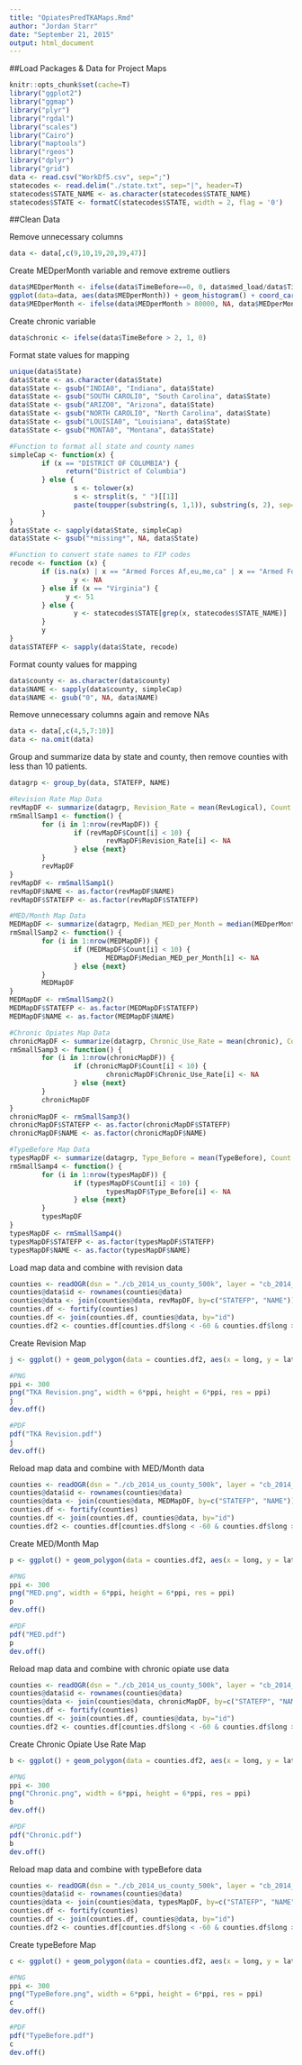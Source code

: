 ```yaml
---
title: "OpiatesPredTKAMaps.Rmd"
author: "Jordan Starr"
date: "September 21, 2015"
output: html_document
---
```

##Load Packages & Data for Project Maps
```r
knitr::opts_chunk$set(cache=T)
library("ggplot2")
library("ggmap")
library("plyr")
library("rgdal")
library("scales")
library("Cairo")
library("maptools")
library("rgeos")
library("dplyr")
library("grid")
data <- read.csv("WorkDf5.csv", sep=";")
statecodes <- read.delim("./state.txt", sep="|", header=T)
statecodes$STATE_NAME <- as.character(statecodes$STATE_NAME)
statecodes$STATE <- formatC(statecodes$STATE, width = 2, flag = '0')
```

##Clean Data

Remove unnecessary columns
```r
data <- data[,c(9,10,19,20,39,47)]
```
Create MEDperMonth variable and remove extreme outliers
```r
data$MEDperMonth <- ifelse(data$TimeBefore==0, 0, data$med_load/data$TimeBefore)
ggplot(data=data, aes(data$MEDperMonth)) + geom_histogram() + coord_cartesian(ylim=c(0,5)) + scale_x_continuous(breaks=seq(50000,150000,10000))
data$MEDperMonth <- ifelse(data$MEDperMonth > 80000, NA, data$MEDperMonth)
```
Create chronic variable
```r
data$chronic <- ifelse(data$TimeBefore > 2, 1, 0)
```
Format state values for mapping
```r
unique(data$State)
data$State <- as.character(data$State)
data$State <- gsub("INDIA0", "Indiana", data$State)
data$State <- gsub("SOUTH CAROLI0", "South Carolina", data$State)
data$State <- gsub("ARIZO0", "Arizona", data$State)
data$State <- gsub("NORTH CAROLI0", "North Carolina", data$State)
data$State <- gsub("LOUISIA0", "Louisiana", data$State)
data$State <- gsub("MONTA0", "Montana", data$State)

#Function to format all state and county names
simpleCap <- function(x) {
        if (x == "DISTRICT OF COLUMBIA") {
              return("District of Columbia")  
        } else {
                s <- tolower(x)
                s <- strsplit(s, " ")[[1]]
                paste(toupper(substring(s, 1,1)), substring(s, 2), sep="", collapse=" ")
        }
}
data$State <- sapply(data$State, simpleCap)
data$State <- gsub("*missing*", NA, data$State)

#Function to convert state names to FIP codes
recode <- function (x) {
        if (is.na(x) | x == "Armed Forces Af,eu,me,ca" | x == "Armed Forces Amer (exc Ca0da)") {
                y <- NA
        } else if (x == "Virginia") {
              y <- 51
        } else {
                y <- statecodes$STATE[grep(x, statecodes$STATE_NAME)]
        }
        y
}
data$STATEFP <- sapply(data$State, recode)
```
Format county values for mapping
```r
data$county <- as.character(data$county)
data$NAME <- sapply(data$county, simpleCap)
data$NAME <- gsub("0", NA, data$NAME)
```
Remove unnecessary columns again and remove NAs
```r
data <- data[,c(4,5,7:10)]
data <- na.omit(data)
```
Group and summarize data by state and county, then remove counties with less than 10 patients.
```r
datagrp <- group_by(data, STATEFP, NAME)

#Revision Rate Map Data
revMapDF <- summarize(datagrp, Revision_Rate = mean(RevLogical), Count = n())
rmSmallSamp1 <- function() {
        for (i in 1:nrow(revMapDF)) {
                if (revMapDF$Count[i] < 10) {
                        revMapDF$Revision_Rate[i] <- NA
                } else {next}
        }
        revMapDF
}
revMapDF <- rmSmallSamp1() 
revMapDF$NAME <- as.factor(revMapDF$NAME)
revMapDF$STATEFP <- as.factor(revMapDF$STATEFP)

#MED/Month Map Data 
MEDMapDF <- summarize(datagrp, Median_MED_per_Month = median(MEDperMonth), Count = n())
rmSmallSamp2 <- function() {
        for (i in 1:nrow(MEDMapDF)) {
                if (MEDMapDF$Count[i] < 10) {
                        MEDMapDF$Median_MED_per_Month[i] <- NA
                } else {next}
        }
        MEDMapDF
}
MEDMapDF <- rmSmallSamp2() 
MEDMapDF$STATEFP <- as.factor(MEDMapDF$STATEFP)
MEDMapDF$NAME <- as.factor(MEDMapDF$NAME)

#Chronic Opiates Map Data
chronicMapDF <- summarize(datagrp, Chronic_Use_Rate = mean(chronic), Count = n())
rmSmallSamp3 <- function() {
        for (i in 1:nrow(chronicMapDF)) {
                if (chronicMapDF$Count[i] < 10) {
                        chronicMapDF$Chronic_Use_Rate[i] <- NA
                } else {next}
        }
        chronicMapDF
}
chronicMapDF <- rmSmallSamp3() 
chronicMapDF$STATEFP <- as.factor(chronicMapDF$STATEFP)
chronicMapDF$NAME <- as.factor(chronicMapDF$NAME)

#TypeBefore Map Data
typesMapDF <- summarize(datagrp, Type_Before = mean(TypeBefore), Count = n())
rmSmallSamp4 <- function() {
        for (i in 1:nrow(typesMapDF)) {
                if (typesMapDF$Count[i] < 10) {
                        typesMapDF$Type_Before[i] <- NA
                } else {next}
        }
        typesMapDF
}
typesMapDF <- rmSmallSamp4() 
typesMapDF$STATEFP <- as.factor(typesMapDF$STATEFP)
typesMapDF$NAME <- as.factor(typesMapDF$NAME)
```
Load map data and combine with revision data
```r
counties <- readOGR(dsn = "./cb_2014_us_county_500k", layer = "cb_2014_us_county_500k")
counties@data$id <- rownames(counties@data)
counties@data <- join(counties@data, revMapDF, by=c("STATEFP", "NAME"))
counties.df <- fortify(counties)
counties.df <- join(counties.df, counties@data, by="id")
counties.df2 <- counties.df[counties.df$long < -60 & counties.df$long > -130 & counties.df$lat > 25 & counties.df$lat < 50,]
```
Create Revision Map
```r
j <- ggplot() + geom_polygon(data = counties.df2, aes(x = long, y = lat, group = group, fill = Revision_Rate), color = "black", size = 0.05)+ coord_map() + scale_fill_distiller(palette = "YlOrRd", na.value = "white", labels = percent, breaks = pretty_breaks(n = 10)) + guides(fill = guide_legend(reverse = TRUE)) + theme_nothing(legend = TRUE) + labs(title = "TKA Revision Rate by County \n Number of Revisions/ All TKAs", fill = "") + theme(plot.title = element_text(size=20, family = "Times"),legend.key.height = unit(.35, "cm"),legend.position = c(.9, .3))

#PNG
ppi <- 300
png("TKA Revision.png", width = 6*ppi, height = 6*ppi, res = ppi)
j
dev.off()

#PDF
pdf("TKA Revision.pdf")
j
dev.off()
```
Reload map data and combine with MED/Month data
```r
counties <- readOGR(dsn = "./cb_2014_us_county_500k", layer = "cb_2014_us_county_500k")
counties@data$id <- rownames(counties@data)
counties@data <- join(counties@data, MEDMapDF, by=c("STATEFP", "NAME"))
counties.df <- fortify(counties)
counties.df <- join(counties.df, counties@data, by="id")
counties.df2 <- counties.df[counties.df$long < -60 & counties.df$long > -130 & counties.df$lat > 25 & counties.df$lat < 50,]
```
Create MED/Month Map
```r
p <- ggplot() + geom_polygon(data = counties.df2, aes(x = long, y = lat, group = group, fill = Median_MED_per_Month), color = "black", size = 0.05)+ coord_map() + scale_fill_distiller(palette = "YlOrRd", na.value = "white", breaks = pretty_breaks(n = 10)) + guides(fill = guide_legend(reverse = TRUE)) + theme_nothing(legend = TRUE) + labs(title = "Median Preoperative Morphine Equivalent \n Usage per Month by County", fill = "") + theme(plot.title = element_text(size=20, family = "Times"),legend.key.height = unit(.35, "cm"),legend.position = c(.9, .3))

#PNG
ppi <- 300
png("MED.png", width = 6*ppi, height = 6*ppi, res = ppi)
p
dev.off()

#PDF
pdf("MED.pdf")
p
dev.off()
```

Reload map data and combine with chronic opiate use data
```r
counties <- readOGR(dsn = "./cb_2014_us_county_500k", layer = "cb_2014_us_county_500k")
counties@data$id <- rownames(counties@data)
counties@data <- join(counties@data, chronicMapDF, by=c("STATEFP", "NAME"))
counties.df <- fortify(counties)
counties.df <- join(counties.df, counties@data, by="id")
counties.df2 <- counties.df[counties.df$long < -60 & counties.df$long > -130 & counties.df$lat > 25 & counties.df$lat < 50,]
```

Create Chronic Opiate Use Rate Map
```r
b <- ggplot() + geom_polygon(data = counties.df2, aes(x = long, y = lat, group = group, fill = Chronic_Use_Rate), color = "black", size = 0.05)+ coord_map() + scale_fill_distiller(palette = "YlOrRd", na.value = "white", labels = percent, breaks = pretty_breaks(n = 10)) + guides(fill = guide_legend(reverse = TRUE)) + theme_nothing(legend = TRUE) + labs(title = "Percent of Patients Using Opiates Chronically \n Preoperatively by County", fill = "") + theme(plot.title = element_text(size=20, family = "Times"),legend.key.height = unit(.35, "cm"),legend.position = c(.9, .3))

#PNG
ppi <- 300
png("Chronic.png", width = 6*ppi, height = 6*ppi, res = ppi)
b
dev.off()

#PDF
pdf("Chronic.pdf")
b
dev.off()
```

Reload map data and combine with typeBefore data
```r
counties <- readOGR(dsn = "./cb_2014_us_county_500k", layer = "cb_2014_us_county_500k")
counties@data$id <- rownames(counties@data)
counties@data <- join(counties@data, typesMapDF, by=c("STATEFP", "NAME"))
counties.df <- fortify(counties)
counties.df <- join(counties.df, counties@data, by="id")
counties.df2 <- counties.df[counties.df$long < -60 & counties.df$long > -130 & counties.df$lat > 25 & counties.df$lat < 50,]
```

Create typeBefore Map
```r
c <- ggplot() + geom_polygon(data = counties.df2, aes(x = long, y = lat, group = group, fill = Type_Before), color = "black", size = 0.05)+ coord_map() + scale_fill_distiller(palette = "YlOrRd", na.value = "white", breaks = pretty_breaks(n = 10)) + guides(fill = guide_legend(reverse = TRUE)) + theme_nothing(legend = TRUE) + labs(title = "Mean Number of Unique Opiates Prescribed \n Preoperatively by County", fill = "") + theme(plot.title = element_text(size=20, family = "Times"),legend.key.height = unit(.35, "cm"),legend.position = c(.9, .3))

#PNG
ppi <- 300
png("TypeBefore.png", width = 6*ppi, height = 6*ppi, res = ppi)
c
dev.off()

#PDF
pdf("TypeBefore.pdf")
c
dev.off()
```